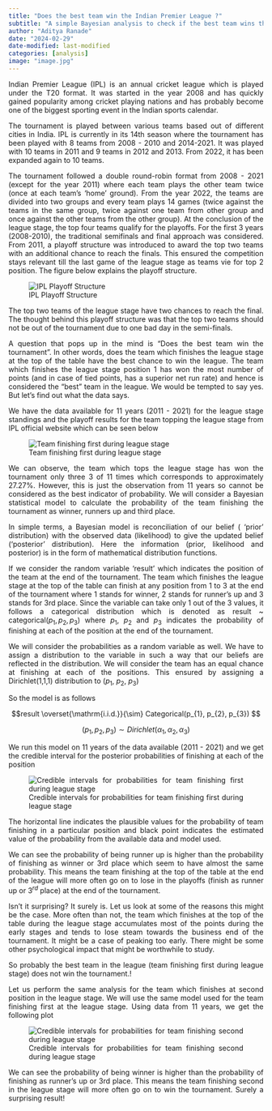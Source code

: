 ```yaml
---
title: "Does the best team win the Indian Premier League ?"
subtitle: "A simple Bayesian analysis to check if the best team wins the league reveals a rather surprising result."
author: "Aditya Ranade"
date: "2024-02-29"
date-modified: last-modified
categories: [analysis]
image: "image.jpg"
---
```


::: {style="text-align: justify"}
Indian Premier League (IPL) is an annual cricket league which is played under the T20 format. It was started in the year 2008 and has quickly gained popularity among cricket playing nations and has probably become one of the biggest sporting event in the Indian sports calendar.

The tournament is played between various teams based out of different cities in India. IPL is currently in its 14th season where the tournament has been played with 8 teams from 2008 - 2010 and 2014-2021. It was played with 10 teams in 2011 and 9 teams in 2012 and 2013. From 2022, it has been expanded again to 10 teams.

The tournament followed a double round-robin format from 2008 - 2021 (except for the year 2011) where each team plays the other team twice (once at each team's 'home' ground). From the year 2022, the teams are divided into two groups and every team plays 14 games (twice against the teams in the same group, twice against one team from other group and once against the other teams from the other group). At the conclusion of the league stage, the top four teams qualify for the playoffs. For the first 3 years (2008-2010), the traditional semifinals and final approach was considered. From 2011, a playoff structure was introduced to award the top two teams with an additional chance to reach the finals. This ensured the competition stays relevant till the last game of the league stage as teams vie for top 2 position. The figure below explains the playoff structure.

![IPL Playoff Structure](playoff_structure.png){fig-align="center"}

The top two teams of the league stage have two chances to reach the final. The thought behind this playoff structure was that the top two teams should not be out of the tournament due to one bad day in the semi-finals.

A question that pops up in the mind is "Does the best team win the tournament". In other words, does the team which finishes the league stage at the top of the table have the best chance to win the league. The team which finishes the league stage position 1 has won the most number of points (and in case of tied points, has a superior net run rate) and hence is considered the "best" team in the league. We would be tempted to say yes. But let's find out what the data says.

We have the data available for 11 years (2011 - 2021) for the league stage standings and the playoff results for the team topping the league stage from IPL official website which can be seen below

![Team finishing first during league stage](table_position1.png){fig-align="center"}

We can observe, the team which tops the league stage has won the tournament only three 3 of 11 times which corresponds to approximately 27.27%. However, this is just the observation from 11 years so cannot be considered as the best indicator of probability. We will consider a Bayesian statistical model to calculate the probability of the team finishing the tournament as winner, runners up and third place.

In simple terms, a Bayesian model is reconciliation of our belief ( 'prior' distribution) with the observed data (likelihood) to give the updated belief ('posterior' distribution). Here the information (prior, likelihood and posterior) is in the form of mathematical distribution functions.

If we consider the random variable 'result' which indicates the position of the team at the end of the tournament. The team which finishes the league stage at the top of the table can finish at any position from 1 to 3 at the end of the tournament where 1 stands for winner, 2 stands for runner's up and 3 stands for 3rd place. Since the variable can take only 1 out of the 3 values, it follows a categorical distribution which is denoted as result \~ categorical($p_{1}, p_{2}, p_{3}$) where $p_{1}$, $p_{2}$ and $p_{3}$ indicates the probability of finishing at each of the position at the end of the tournament.

We will consider the probabilities as a random variable as well. We have to assign a distribution to the variable in such a way that our beliefs are reflected in the distribution. We will consider the team has an equal chance at finishing at each of the positions. This ensured by assigning a Dirichlet(1,1,1) distribution to ($p_{1}$, $p_{2}$, $p_{3}$)

So the model is as follows

$$result \overset{\mathrm{i.i.d.}}{\sim} Categorical(p_{1}, p_{2}, p_{3}) $$

$$(p_{1}, p_{2}, p_{3}) \sim Dirichlet(\alpha_{1}, \alpha_{2}, \alpha_{3}) $$

We run this model on 11 years of the data available (2011 - 2021) and we get the credible interval for the posterior probabilities of finishing at each of the position

![Credible intervals for probabilities for team finishing first during league stage](pos1.png){fig-align="center"}

The horizontal line indicates the plausible values for the probability of team finishing in a particular position and black point indicates the estimated value of the probability from the available data and model used.

We can see the probability of being runner up is higher than the probability of finishing as winner or 3rd place which seem to have almost the same probability. This means the team finishing at the top of the table at the end of the league will more often go on to lose in the playoffs (finish as runner up or $3^{rd}$ place) at the end of the tournament.

Isn't it surprising? It surely is. Let us look at some of the reasons this might be the case. More often than not, the team which finishes at the top of the table during the league stage accumulates most of the points during the early stages and tends to lose steam towards the business end of the tournament. It might be a case of peaking too early. There might be some other psychological impact that might be worthwhile to study.

So probably the best team in the league (team finishing first during league stage) does not win the tournament.!

Let us perform the same analysis for the team which finishes at second position in the league stage. We will use the same model used for the team finishing first at the league stage. Using data from 11 years, we get the following plot

![Credible intervals for probabilities for team finishing second during league stage](pos2.png)

We can see the probability of being winner is higher than the probability of finishing as runner's up or 3rd place. This means the team finishing second in the league stage will more often go on to win the tournament. Surely a surprising result!
:::
